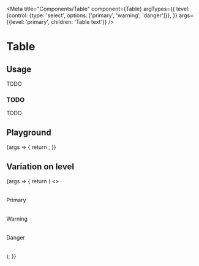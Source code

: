 
<Meta
  title="Components/Table"
  component={Table}
  argTypes={{
    level: {control: {type: 'select', options: ['primary', 'warning', 'danger']}},
  }}
  args={{level: 'primary', children: 'Table text'}}
/>

# Table

## Usage

TODO

### TODO

TODO

## Playground

<Canvas>
  <Story name="Standard">
    {args => {
      return <Table {...args} />;
    }}
  </Story>
</Canvas>

<ArgsTable story="Standard" />

## Variation on level

<Canvas>
  <Story name="Level">
    {args => {
      return (
        <>
          <Table {...args} level="primary">
            Primary
          </Table>
          <Table {...args} level="warning">
            Warning
          </Table>
          <Table {...args} level="danger">
            Danger
          </Table>
        </>
      );
    }}
  </Story>
</Canvas>
